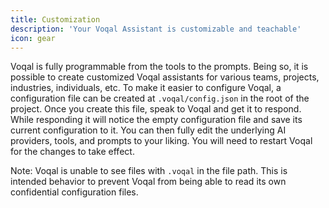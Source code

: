 ```yaml
---
title: Customization
description: 'Your Voqal Assistant is customizable and teachable'
icon: gear
---
```


Voqal is fully programmable from the tools to the prompts. Being so, it is possible to create customized
Voqal assistants for various teams, projects, industries, individuals, etc. To make it easier to configure Voqal,
a configuration file can be created at `.voqal/config.json` in the root of the project. Once you create this file,
speak to Voqal and get it to respond. While responding it will notice the empty configuration file and save its
current configuration to it. You can then fully edit the underlying AI providers, tools, and prompts to your liking.
You will need to restart Voqal for the changes to take effect.

Note: Voqal is unable to see files with `.voqal` in the file path. This is intended behavior to prevent Voqal from
being able to read its own confidential configuration files.
